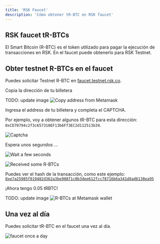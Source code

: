 ```yaml
---
title: 'RSK Faucet'
description: 'Cómo obtener tR-BTC en RSK faucet'
---
```


## RSK faucet tR-BTCs

El Smart Bitcoin (R-BTC) es el token utilizado para pagar la ejecución de transacciones en RSK.
En el faucet puede obtenerlo para RSK Testnet.

## Obter testnet R-BTCs en el faucet

Puedes solicitar Testnet R-BTC en
[faucet.testnet.rsk.co](https://faucet.testnet.rsk.co/).

Copia la dirección de tu billetera

TODO: update image
![Copy address from Metamask](/images/image-03.png)

Ingresa el address de tu billetera y completa el CAPTCHA.

Por ejemplo, voy a obtener algunos tR-BTC para esta dirección:
`0xCD70794c2f3c657310EF13b6Ff3EC2d112513b39`.

![Captcha](/images/image-12.png)

Espera unos segundos ...

![Wait a few seconds](../../images/wallet-rsk-faucet/image-04.png)

![Received some R-BTCs](../../images/wallet-rsk-faucet/image-13.png)

Puedes ver el hash de la transacción, como este ejemplo:
[`0xe7a25985f019482d362a3be908f1c0b3dee612fcc78716b6a341d8ad6138ea95`](https://explorer.testnet.rsk.co/tx/0xe7a25985f019482d362a3be908f1c0b3dee612fcc78716b6a341d8ad6138ea95)

¡Ahora tengo 0.05 tRBTC!

TODO: update image
![R-BTCs at Metamask wallet](/images/image-06.png)

## Una vez al día

Puedes solicitar tR-BTC en el faucet una vez al día.

![faucet once a day](../../images/wallet-rsk-faucet/image-07.png)

